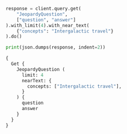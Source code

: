 
<Tabs className="code" groupId="languages">
<TabItem value="py" label="Python">

```python
response = client.query.get(
    "JeopardyQuestion",
    ["question", "answer"]
).with_limit(4).with_near_text(
    {"concepts": "Intergalactic travel"}
).do()

print(json.dumps(response, indent=2))
```

</TabItem>
<TabItem value="graphql" label="GraphQL">

```graphql
{
  Get {
    JeopardyQuestion (
      limit: 4
      nearText: {
        concepts: ["Intergalactic travel"],
      }
    ) {
      question
      answer
    }
  }
}
```

</TabItem>
</Tabs>